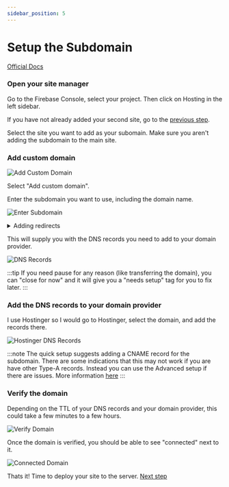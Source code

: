 ```yaml
---
sidebar_position: 5
---
```


# Setup the Subdomain

[Official Docs](https://firebase.google.com/docs/hosting/custom-domain)

### Open your site manager

Go to the Firebase Console, select your project. Then click on Hosting in the left sidebar.

If you have not already added your second site, go to the [previous step](add-a-site.mdx).

Select the site you want to add as your subomain. Make sure you aren't adding the subdomain to the main site.

### Add custom domain

![Add Custom Domain](img/add-custom-domain.png)

Select "Add custom domain".

Enter the subdomain you want to use, including the domain name.

![Enter Subdomain](img/add-custom-domain-modal.png)

<details>
<summary>Adding redirects</summary>

You can choose to redirect here as well.

So for example, if I wanted to redirect `read-it-somewhere.bertramdesigns.com` to `rits.bertramdesigns.com`, I would check the box to Redirect.

You will still need to add these DNS records and the ones for the main subdomain (`rits`) to your domain provider.

</details>

This will supply you with the DNS records you need to add to your domain provider.

![DNS Records](img/add-records.png)

:::tip
If you need pause for any reason (like transferring the domain), you can "close for now" and it will give you a "needs setup" tag for you to fix later.
:::

### Add the DNS records to your domain provider

I use Hostinger so I would go to Hostinger, select the domain, and add the records there.

![Hostinger DNS Records](img/hostinger-add-records.png)

:::note
The quick setup suggests adding a CNAME record for the subdomain. There are some indications that this may not work if you are have other Type-A records. Instead you can use the Advanced setup if there are issues. More information [here](https://firebase.google.com/docs/hosting/custom-domain#expandable-2)
:::


### Verify the domain

Depending on the TTL of your DNS records and your domain provider, this could take a few minutes to a few hours.

![Verify Domain](img/subdomain-verify.png)

Once the domain is verified, you should be able to see "connected" next to it.

![Connected Domain](img/subdomain-connected.png)

Thats it! Time to deploy your site to the server. [Next step](/docs/firebase/deploy)